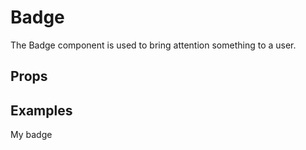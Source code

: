 
<Meta title="3. Components|Badge" component={Badge} />

# Badge

The Badge component is used to bring attention something to a user.

## Props

<Props of={Badge} />

## Examples

<Preview>
    <Story name="Default">
        <ThemeProvider>
            <Badge variant="primary">My badge</Badge>
        </ThemeProvider>
    </Story>
</Preview>
